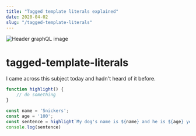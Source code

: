 ```yaml
---
title: "Tagged template literals explained"
date: 2020-04-02
slug: "/tagged-template-literals"
---
```


![Header graphQL image](./JS-Banner-TTL.png)

# tagged-template-literals

I came across this subject today and hadn't heard of it before.

```js {7}
function highlight() {
    // do something
}

const name = 'Snickers';
const age = '100';
const sentence = highlight`My dog's name is ${name} and he is ${age} years old`;
console.log(sentence)
```


